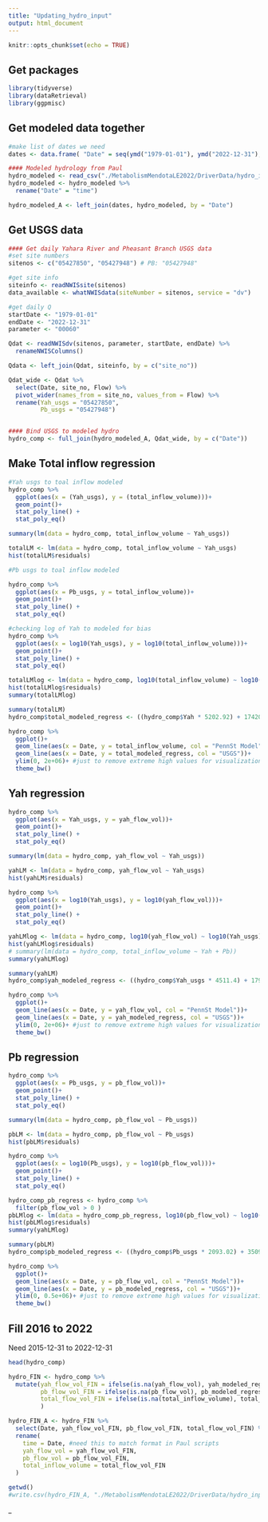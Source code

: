 ---
title: "Updating_hydro_input"
output: html_document
---

```{r setup, include=FALSE}
knitr::opts_chunk$set(echo = TRUE)
```

## Get packages 

```{r}
library(tidyverse)
library(dataRetrieval)
library(ggpmisc)
```

## Get modeled data together

```{r}
#make list of dates we need 
dates <- data.frame( "Date" = seq(ymd("1979-01-01"), ymd("2022-12-31"), by = "day"))

#### Modeled hydrology from Paul
hydro_modeled <- read_csv("./MetabolismMendotaLE2022/DriverData/hydro_inputs_1979_2015.csv")
hydro_modeled <- hydro_modeled %>% 
  rename("Date" = "time")

hydro_modeled_A <- left_join(dates, hydro_modeled, by = "Date")

```

## Get USGS data 
```{r}
#### Get daily Yahara River and Pheasant Branch USGS data 
#set site numbers 
sitenos <- c("05427850", "05427948") # PB: "05427948"

#get site info
siteinfo <- readNWISsite(sitenos)
data_available <- whatNWISdata(siteNumber = sitenos, service = "dv")

#get daily Q
startDate <- "1979-01-01"
endDate <- "2022-12-31"
parameter <- "00060"

Qdat <- readNWISdv(sitenos, parameter, startDate, endDate) %>% 
  renameNWISColumns()

Qdata <- left_join(Qdat, siteinfo, by = c("site_no"))

Qdat_wide <- Qdat %>% 
  select(Date, site_no, Flow) %>% 
  pivot_wider(names_from = site_no, values_from = Flow) %>% 
  rename(Yah_usgs = "05427850",
         Pb_usgs = "05427948")


#### Bind USGS to modeled hydro 
hydro_comp <- full_join(hydro_modeled_A, Qdat_wide, by = c("Date"))


```

## Make Total inflow regression 

```{r}
#Yah usgs to toal inflow modeled
hydro_comp %>% 
  ggplot(aes(x = (Yah_usgs), y = (total_inflow_volume)))+
  geom_point()+
  stat_poly_line() +
  stat_poly_eq() 

summary(lm(data = hydro_comp, total_inflow_volume ~ Yah_usgs))

totalLM <- lm(data = hydro_comp, total_inflow_volume ~ Yah_usgs)
hist(totalLM$residuals)

#Pb usgs to toal inflow modeled

hydro_comp %>% 
  ggplot(aes(x = Pb_usgs, y = total_inflow_volume))+
  geom_point()+
  stat_poly_line() +
  stat_poly_eq() 

#checking log of Yah to modeled for bias
hydro_comp %>% 
  ggplot(aes(x = log10(Yah_usgs), y = log10(total_inflow_volume)))+
  geom_point()+
  stat_poly_line() +
  stat_poly_eq() 

totalLMlog <- lm(data = hydro_comp, log10(total_inflow_volume) ~ log10(Yah_usgs))
hist(totalLMlog$residuals)
summary(totalLMlog)

summary(totalLM)
hydro_comp$total_modeled_regress <- ((hydro_comp$Yah * 5202.92) + 174202.93)

hydro_comp %>% 
  ggplot()+
  geom_line(aes(x = Date, y = total_inflow_volume, col = "PennSt Model"))+
  geom_line(aes(x = Date, y = total_modeled_regress, col = "USGS"))+
  ylim(0, 2e+06)+ #just to remove extreme high values for visualization
  theme_bw()
```

## Yah regression 

```{r}

hydro_comp %>% 
  ggplot(aes(x = Yah_usgs, y = yah_flow_vol))+
  geom_point()+
  stat_poly_line() +
  stat_poly_eq() 

summary(lm(data = hydro_comp, yah_flow_vol ~ Yah_usgs))

yahLM <- lm(data = hydro_comp, yah_flow_vol ~ Yah_usgs)
hist(yahLM$residuals)

hydro_comp %>% 
  ggplot(aes(x = log10(Yah_usgs), y = log10(yah_flow_vol)))+
  geom_point()+
  stat_poly_line() +
  stat_poly_eq() 

yahLMlog <- lm(data = hydro_comp, log10(yah_flow_vol) ~ log10(Yah_usgs))
hist(yahLMlog$residuals)
# summary(lm(data = hydro_comp, total_inflow_volume ~ Yah + Pb))
summary(yahLMlog)

summary(yahLM)
hydro_comp$yah_modeled_regress <- ((hydro_comp$Yah_usgs * 4511.4) + 179782.8)

hydro_comp %>% 
  ggplot()+
  geom_line(aes(x = Date, y = yah_flow_vol, col = "PennSt Model"))+
  geom_line(aes(x = Date, y = yah_modeled_regress, col = "USGS"))+
  ylim(0, 2e+06)+ #just to remove extreme high values for visualization
  theme_bw()


```


## Pb regression

```{r}

hydro_comp %>% 
  ggplot(aes(x = Pb_usgs, y = pb_flow_vol))+
  geom_point()+
  stat_poly_line() +
  stat_poly_eq() 

summary(lm(data = hydro_comp, pb_flow_vol ~ Pb_usgs))

pbLM <- lm(data = hydro_comp, pb_flow_vol ~ Pb_usgs)
hist(pbLM$residuals)

hydro_comp %>% 
  ggplot(aes(x = log10(Pb_usgs), y = log10(pb_flow_vol)))+
  geom_point()+
  stat_poly_line() +
  stat_poly_eq() 

hydro_comp_pb_regress <- hydro_comp %>% 
  filter(pb_flow_vol > 0 )
pbLMlog <- lm(data = hydro_comp_pb_regress, log10(pb_flow_vol) ~ log10(Pb_usgs))
hist(pbLMlog$residuals)
summary(yahLMlog)

summary(pbLM)
hydro_comp$pb_modeled_regress <- ((hydro_comp$Pb_usgs * 2093.02) + 35092.17)

hydro_comp %>% 
  ggplot()+
  geom_line(aes(x = Date, y = pb_flow_vol, col = "PennSt Model"))+
  geom_line(aes(x = Date, y = pb_modeled_regress, col = "USGS"))+
  ylim(0, 0.5e+06)+ #just to remove extreme high values for visualization
  theme_bw()
```


## Fill 2016 to 2022
Need 2015-12-31 to 2022-12-31

```{r}
head(hydro_comp)

hydro_FIN <- hydro_comp %>% 
  mutate(yah_flow_vol_FIN = ifelse(is.na(yah_flow_vol), yah_modeled_regress, yah_flow_vol),
         pb_flow_vol_FIN = ifelse(is.na(pb_flow_vol), pb_modeled_regress, pb_flow_vol),
         total_flow_vol_FIN = ifelse(is.na(total_inflow_volume), total_modeled_regress, total_inflow_volume)
         )

hydro_FIN_A <- hydro_FIN %>% 
  select(Date, yah_flow_vol_FIN, pb_flow_vol_FIN, total_flow_vol_FIN) %>% 
  rename(
    time = Date, #need this to match format in Paul scripts
    yah_flow_vol = yah_flow_vol_FIN,
    pb_flow_vol = pb_flow_vol_FIN,
    total_inflow_volume = total_flow_vol_FIN
  )

getwd()
#write.csv(hydro_FIN_A, "./MetabolismMendotaLE2022/DriverData/hydro_inputs_1979_2022_RegressMethod.csv", row.names = F)

```
























_








